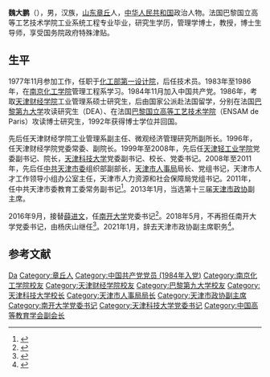 '''魏大鹏'''（{{bd|1957年|11月||catIdx=Wei魏}}），男，汉族，[[山东|山东]][[章丘|章丘]]人，[[中华人民共和国|中华人民共和国]]政治人物。法国巴黎国立高等工艺技术学院工业系统工程专业毕业，研究生学历，管理学博士，教授，博士生导师，享受国务院政府特殊津贴。

== 生平 ==
1977年11月参加工作，任职于[[化工部第一设计院|化工部第一设计院]]，后任技术员。1983年至1986年，在[[南京化工学院|南京化工学院]]管理工程系学习。1984年11月加入中国共产党。1986年，考取[[天津财经学院|天津财经学院]]工业管理系硕士研究生，后由国家公派赴法国留学，分别在法国[[巴黎第九大学|巴黎第九大学]]攻读研究生（DEA）、在法国[[巴黎国立高等工艺技术学院|巴黎国立高等工艺技术学院]]（ENSAM de Paris）攻读博士研究生，1992年获得博士学位并回国。

先后任天津财经学院工业管理系副主任、微观经济管理研究所副所长。1996年，任天津财经学院党委常委、副院长。1999年至2008年，先后任[[天津轻工业学院|天津轻工业学院]]党委副书记、院长，[[天津科技大学|天津科技大学]]党委副书记、校长、党委书记。2008年至2011年，先后任[[中共天津市委|中共天津市委]]组织部副部长，[[天津市人事局|天津市人事局]]局长、党组书记，天津市人才工作领导小组办公室主任，天津市人力资源和社会保障局党组书记。2011年，任中共天津市委教育工委常务副书记<ref>{{cite web|url=http://www.thepaper.cn/newsDetail_forward_1524181|title=天津市政协副主席魏大鹏任南开大学党委书记，薛进文另有任用|publisher=澎湃新闻|accessdate=2016-09-06}}</ref>。2013年1月，当选第十三届[[天津市政协|天津市政协]]副主席。

2016年9月，接替[[薛进文|薛进文]]，任[[南开大学|南开大学]]党委书记<ref>{{cite news|author1=张国|title=魏大鹏任南开大学党委书记|url=http://www.chinanews.com/gn/2016/09-05/7994263.shtml|accessdate=2016-09-05|agency=中国新闻社|date=2016-09-05|archive-date=2016-09-05|archive-url=https://web.archive.org/web/20160905054759/http://www.chinanews.com/gn/2016/09-05/7994263.shtml|dead-url=no}}</ref>。2018年5月，不再担任南开大学党委书记，由杨庆山继任<ref>{{Cite web|url=http://news.cyol.com/yuanchuang/2018-05/16/content_17194851.htm|title=杨庆山任南开大学党委书记|accessdate=2018-05-16|author=|date=|last=|work=中青在线|publisher=}}</ref>。2021年1月，辞去天津市政协副主席职务<ref>{{cite web|url=http://district.ce.cn/newarea/sddy/202101/29/t20210129_36273165.shtml|title=曹小红、王建国当选天津市政协副主席 魏大鹏不再担任|publisher=中国经济网|accessdate=2021-01-29}}</ref>。

==参考文献==
{{reflist}}

{{南开大学}}
{{Navboxes
| title  = 魏大鹏在[[中国高等教育学会|中国高等教育学会]]的职务
| list1  =
{{中国高等教育学会第七届理事会}}
}}

{{Authority control}}
{{DEFAULTSORT:Wei魏}}
[[Category:魏姓|Da]]
[[Category:章丘人|Category:章丘人]]
[[Category:中国共产党党员_(1984年入党)|Category:中国共产党党员 (1984年入党)]]
[[Category:南京化工学院校友|Category:南京化工学院校友]]
[[Category:天津财经学院校友|Category:天津财经学院校友]]
[[Category:巴黎第九大学校友|Category:巴黎第九大学校友]]
[[Category:天津科技大学校长|Category:天津科技大学校长]]
[[Category:天津市人事局局长|Category:天津市人事局局长]]
[[Category:天津市政协副主席|Category:天津市政协副主席]]
[[Category:南开大学党委书记|Category:南开大学党委书记]]
[[Category:天津科技大学党委书记|Category:天津科技大学党委书记]]
[[Category:中国高等教育学会副会长|Category:中国高等教育学会副会长]]